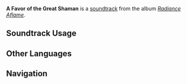 {{Stub}}
{{Soundtrack Infobox
|image          = Radiance Aflame.png
|album          = Radiance Aflame
|disc           = 2
|number         = 49
|featured       = 
|featured2      = 
|featured3      = 
|featured_disc  = 
|featured_disc2 = 
|featured_disc3 = 
|youtube_id     = 
|spotify_id     = 2aKhGG0HfvHwTUNWP9YeDz
|previous       = Woven in the Smoke of Memory
|next           = Nibbling on Nightmares
}}
'''A Favor of the Great Shaman''' is a [[soundtrack]] from the album ''[[Radiance Aflame]]''.

==Soundtrack Usage==
{{Soundtrack Usage
|mediaoriginal     = 1
}}
<!--
==Other Arrangements==
{{Files by Category Gallery|Media Using an Unreleased Arrangement of {{subst:#titleparts:{{subst:PAGENAME}}}} Soundtrack}}
-->
<!--
==Production Credits==
{| class="wikitable"
! Position
! Staff<ref>NetEase Cloud Music: [https://music.163.com/#/song?id=NUMBER TITLE {{zh|}}]</ref>
|-
!
| ({{zh|}})
|}
|}
-->
<!--
==Gallery==
<gallery>
</gallery>
-->

==Other Languages==
{{Other Languages
|en       = A Favor of the Great Shaman
|zhs      = 黑曜石的眷怜
|zhs_rm   = 
|zht      = 
|zht_rm   = 
|zh_tl    = 
|ja       = 黒曜石の優しさ
|ja_rm    = 
|ja_tl    = 
}}
<!--
==References==
{{Reflist}}
-->

==Navigation==
{{Soundtrack Navbox|Radiance Aflame}}